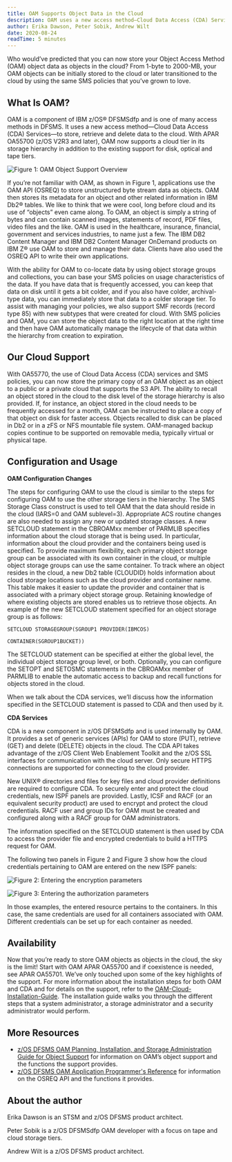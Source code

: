 ```yaml
---
title: OAM Supports Object Data in the Cloud
description: OAM uses a new access method—Cloud Data Access (CDA) Services—to store, retrieve and delete data to the cloud.
author: Erika Dawson, Peter Sobik, Andrew Wilt
date: 2020-08-24
readTime: 5 minutes
---
```


Who would’ve predicted that you can now store your Object Access Method (OAM) object data as objects in the cloud? 
From 1-byte to 2000-MB, your OAM objects can be initially stored to the cloud or later transitioned to the cloud by 
using the same SMS policies that you’ve grown to love.  

## What Is OAM?

OAM is a component of IBM z/OS® DFSMSdfp and is one of many access methods in DFSMS. It uses a new access method—Cloud Data Access (CDA) 
Services—to store, retrieve and delete data to the cloud. With APAR OA55700 (z/OS V2R3 and later), OAM now supports a cloud tier in its 
storage hierarchy in addition to the existing support for disk, optical and tape tiers.  

![Figure 1: OAM Object Support Overview](images/image1.png "Figure 1: OAM Object Support Overview")

If you’re not familiar with OAM, as shown in Figure 1, applications use the OAM API (OSREQ) to store unstructured byte 
stream data as objects. OAM then stores its metadata for an object and other related information in IBM Db2® tables. 
We like to think that we were cool, long before cloud and its use of “objects” even came along. To OAM, an object is simply a 
string of bytes and can contain scanned images, statements of record, PDF files, video files and the like. OAM is used in the 
healthcare, insurance, financial, government and services industries, to name just a few. The IBM DB2 Content Manager and IBM DB2 
Content Manager OnDemand products on IBM Z® use OAM to store and manage their data. Clients have also used the OSREQ API to write their own applications. 

With the ability for OAM to co-locate data by using object storage groups and collections, you can base your SMS policies on usage 
characteristics of the data. If you have data that is frequently accessed, you can keep that data on disk until it gets a bit colder, 
and if you also have colder, archival-type data, you can immediately store that data to a colder storage tier. To assist with managing 
your policies, we also support SMF records (record type 85) with new subtypes that were created for cloud. With SMS policies and OAM, 
you can store the object data to the right location at the right time and then have OAM automatically manage the lifecycle of that data 
within the hierarchy from creation to expiration.

## Our Cloud Support

With OA55770, the use of Cloud Data Access (CDA) services and SMS policies, you can now store the primary copy of an OAM object as an 
object to a public or a private cloud that supports the S3 API. The ability to recall an object stored in the cloud to the disk level of 
the storage hierarchy is also provided. If, for instance, an object stored in the cloud needs to be frequently accessed for a month, OAM can 
be instructed to place a copy of that object on disk for faster access. Objects recalled to disk can be placed in Db2 or in a zFS or NFS 
mountable file system. OAM-managed backup copies continue to be supported on removable media, typically virtual or physical tape.

## Configuration and Usage

**OAM Configuration Changes**

The steps for configuring OAM to use the cloud is similar to the steps for configuring OAM to use the other storage 
tiers in the hierarchy. The SMS Storage Class construct is used to tell OAM that the data should reside in the cloud 
(IARS=0 and OAM sublevel=3). Appropriate ACS routine changes are also needed to assign any new or updated storage classes. 
A new SETCLOUD statement in the CBROAMxx member of PARMLIB specifies information about the cloud storage that is being used. 
In particular, information about the cloud provider and the containers being used is specified. To provide maximum flexibility, 
each primary object storage group can be associated with its own container in the cloud, or multiple object storage groups can 
use the same container. To track where an object resides in the cloud, a new Db2 table (CLOUDID) holds information about cloud 
storage locations such as the cloud provider and container name. This table makes it easier to update the provider and container 
that is associated with a primary object storage group. Retaining knowledge of where existing objects are stored enables us to 
retrieve those objects. An example of the new SETCLOUD statement specified for an object storage group is as follows:

    SETCLOUD STORAGEGROUP(SGROUP1 PROVIDER(IBMCOS)

    CONTAINER(SGROUP1BUCKET))

The SETCLOUD statement can be specified at either the global level, the individual object storage group level, or both. 
Optionally, you can configure the SETOPT and SETOSMC statements in the CBROAMxx member of PARMLIB to enable the automatic 
access to backup and recall functions for objects stored in the cloud.

When we talk about the CDA services, we’ll discuss how the information specified in the SETCLOUD statement is passed to CDA and then used by it.

**CDA Services**

CDA is a new component in z/OS DFSMSdfp and is used internally by OAM. It provides a set of generic services (APIs) 
for OAM to store (PUT), retrieve (GET) and delete (DELETE) objects in the cloud. The CDA API takes advantage of the 
z/OS Client Web Enablement Toolkit and the z/OS SSL interfaces for communication with the cloud server. Only secure 
HTTPS connections are supported for connecting to the cloud provider.

New UNIX® directories and files for key files and cloud provider definitions are required to configure CDA. 
To securely enter and protect the cloud credentials, new ISPF panels are provided. Lastly, ICSF and RACF 
(or an equivalent security product) are used to encrypt and protect the cloud credentials. RACF user and group 
IDs for OAM must be created and configured along with a RACF group for OAM administrators.

The information specified on the SETCLOUD statement is then used by CDA to access the provider file and encrypted credentials to build a HTTPS request for OAM.  

The following two panels in Figure 2 and Figure 3 show how the cloud credentials pertaining to OAM are entered on the new ISPF panels:

![Figure 2:  Entering the encryption parameters](images/image2.png "Figure 2:  Entering the encryption parameters")

![Figure 3:  Entering the authorization parameters](images/image3.png "Figure 3:  Entering the authorization parameters")

In those examples, the entered resource pertains to the containers. In this case, the same credentials are 
used for all containers associated with OAM. Different credentials can be set up for each container as needed.

## Availability

Now that you’re ready to store OAM objects as objects in the cloud, the sky is the limit! Start with OAM APAR OA55700 
and if coexistence is needed, see APAR OA55701. We’ve only touched upon some of the key highlights of the support. 
For more information about the installation steps for both OAM and CDA and for details on the support, 
refer to the [OAM-Cloud-Installation-Guide](ftp://public.dhe.ibm.com/eserver/zseries/zos/DFSMS/OAM/OA55700). 
The installation guide walks you through the different steps that a system administrator, a storage administrator and a security administrator would perform.   

## More Resources

- [z/OS DFSMS OAM Planning, Installation, and Storage Administration Guide for Object Support](https://www-01.ibm.com/servers/resourcelink/svc00100.nsf/pages/zOSV2R4sc236866?OpenDocument) 
for information on OAM’s object support and the functions the support provides.
- [z/OS DFSMS OAM Application Programmer's Reference](https://www-01.ibm.com/servers/resourcelink/svc00100.nsf/pages/zOSV2R4sc236865?OpenDocument) 
for information on the OSREQ API and the functions it provides.

## About the author

Erika Dawson is an STSM and z/OS DFSMS product architect.

Peter Sobik is a z/OS DFSMSdfp OAM developer with a focus on tape and cloud storage tiers.

Andrew Wilt is a z/OS DFSMS product architect.